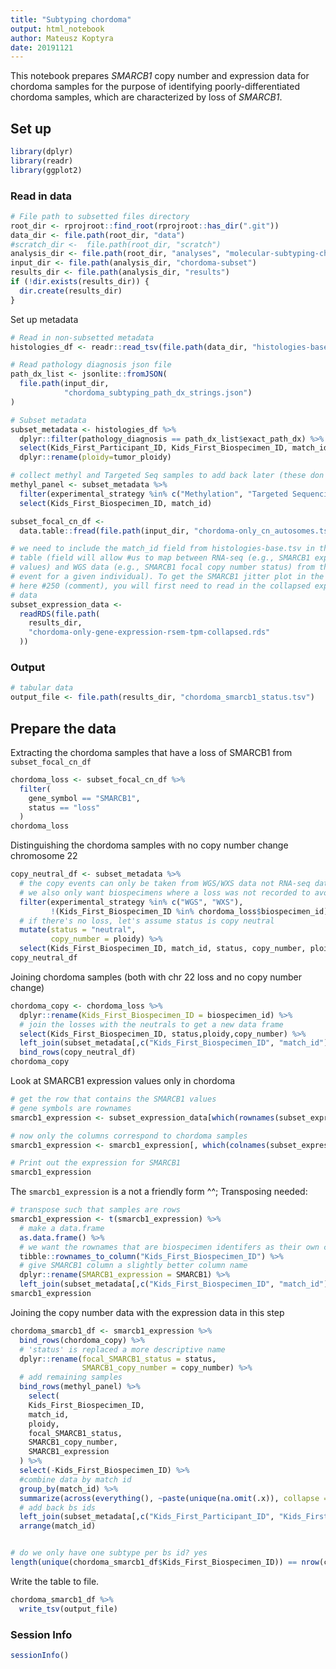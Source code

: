 ```yaml
---
title: "Subtyping chordoma"
output: html_notebook
author: Mateusz Koptyra 
date: 20191121
---
```


This notebook prepares _SMARCB1_ copy number and expression data for chordoma samples for the purpose of identifying poorly-differentiated chordoma samples, which are characterized by loss of _SMARCB1_.

## Set up

```r
library(dplyr)
library(readr)
library(ggplot2)
```

### Read in data

```r
# File path to subsetted files directory
root_dir <- rprojroot::find_root(rprojroot::has_dir(".git"))
data_dir <- file.path(root_dir, "data")
#scratch_dir <-  file.path(root_dir, "scratch")
analysis_dir <- file.path(root_dir, "analyses", "molecular-subtyping-chordoma")
input_dir <- file.path(analysis_dir, "chordoma-subset")
results_dir <- file.path(analysis_dir, "results")
if (!dir.exists(results_dir)) {
  dir.create(results_dir)
}
```

Set up metadata

```r
# Read in non-subsetted metadata
histologies_df <- readr::read_tsv(file.path(data_dir, "histologies-base.tsv"), guess_max = 100000)

# Read pathology diagnosis json file
path_dx_list <- jsonlite::fromJSON(
  file.path(input_dir,
            "chordoma_subtyping_path_dx_strings.json")
)

# Subset metadata
subset_metadata <- histologies_df %>%
  dplyr::filter(pathology_diagnosis == path_dx_list$exact_path_dx) %>%
  select(Kids_First_Participant_ID, Kids_First_Biospecimen_ID, match_id, sample_id, experimental_strategy, tumor_ploidy) %>%
  dplyr::rename(ploidy=tumor_ploidy)

# collect methyl and Targeted Seq samples to add back later (these don't have CN or RNA expression)
methyl_panel <- subset_metadata %>%
  filter(experimental_strategy %in% c("Methylation", "Targeted Sequencing")) %>%
  select(Kids_First_Biospecimen_ID, match_id)
```

```r
subset_focal_cn_df <-
  data.table::fread(file.path(input_dir, "chordoma-only_cn_autosomes.tsv.gz"))
```

```r
# we need to include the match_id field from histologies-base.tsv in the final
# table (field will allow #us to map between RNA-seq (e.g., SMARCB1 expression
# values) and WGS data (e.g., SMARCB1 focal copy number status) from the same
# event for a given individual). To get the SMARCB1 jitter plot in the photo
# here #250 (comment), you will first need to read in the collapsed expression
# data
subset_expression_data <-
  readRDS(file.path(
    results_dir,
    "chordoma-only-gene-expression-rsem-tpm-collapsed.rds"
  ))
```

### Output

```r
# tabular data
output_file <- file.path(results_dir, "chordoma_smarcb1_status.tsv")
```

## Prepare the data

Extracting the chordoma samples that have a loss of SMARCB1 from `subset_focal_cn_df`

```r
chordoma_loss <- subset_focal_cn_df %>%
  filter(
    gene_symbol == "SMARCB1",
    status == "loss"
  )
chordoma_loss

```

Distinguishing the chordoma samples with no copy number change chromosome 22
```r
copy_neutral_df <- subset_metadata %>%
  # the copy events can only be taken from WGS/WXS data not RNA-seq data
  # we also only want biospecimens where a loss was not recorded to avoid duplicates
  filter(experimental_strategy %in% c("WGS", "WXS"),
         !(Kids_First_Biospecimen_ID %in% chordoma_loss$biospecimen_id)) %>%
  # if there's no loss, let's assume status is copy neutral
  mutate(status = "neutral",
         copy_number = ploidy) %>%
  select(Kids_First_Biospecimen_ID, match_id, status, copy_number, ploidy)
copy_neutral_df
```

Joining chordoma samples (both with chr 22 loss and no copy number change)
```r

chordoma_copy <- chordoma_loss %>%
  dplyr::rename(Kids_First_Biospecimen_ID = biospecimen_id) %>%
  # join the losses with the neutrals to get a new data frame
  select(Kids_First_Biospecimen_ID, status,ploidy,copy_number) %>%
  left_join(subset_metadata[,c("Kids_First_Biospecimen_ID", "match_id")]) %>%
  bind_rows(copy_neutral_df)
chordoma_copy
```

Look at SMARCB1 expression values only in chordoma

```r
# get the row that contains the SMARCB1 values
# gene symbols are rownames
smarcb1_expression <- subset_expression_data[which(rownames(subset_expression_data) == "SMARCB1"), ]
```

```r
# now only the columns correspond to chordoma samples
smarcb1_expression <- smarcb1_expression[, which(colnames(subset_expression_data) %in% subset_metadata$Kids_First_Biospecimen_ID) ]

# Print out the expression for SMARCB1
smarcb1_expression
```

The `smarcb1_expression` is a not a friendly form ^^; Transposing needed: 

```r
# transpose such that samples are rows
smarcb1_expression <- t(smarcb1_expression) %>%
  # make a data.frame
  as.data.frame() %>%
  # we want the rownames that are biospecimen identifers as their own column called Kids_First_Biospecimen_ID
  tibble::rownames_to_column("Kids_First_Biospecimen_ID") %>%
  # give SMARCB1 column a slightly better column name
  dplyr::rename(SMARCB1_expression = SMARCB1) %>%
  left_join(subset_metadata[,c("Kids_First_Biospecimen_ID", "match_id")])
smarcb1_expression
```


Joining the copy number data with the expression data in this step
```r
chordoma_smarcb1_df <- smarcb1_expression %>%
  bind_rows(chordoma_copy) %>%
  # 'status' is replaced a more descriptive name
  dplyr::rename(focal_SMARCB1_status = status,
                SMARCB1_copy_number = copy_number) %>%
  # add remaining samples
  bind_rows(methyl_panel) %>%
    select(
    Kids_First_Biospecimen_ID,
    match_id,
    ploidy,
    focal_SMARCB1_status,
    SMARCB1_copy_number,
    SMARCB1_expression
  ) %>%
  select(-Kids_First_Biospecimen_ID) %>%
  #combine data by match id
  group_by(match_id) %>%
  summarize(across(everything(), ~paste(unique(na.omit(.x)), collapse = ", ")), .groups = 'drop') %>%
  # add back bs ids
  left_join(subset_metadata[,c("Kids_First_Participant_ID", "Kids_First_Biospecimen_ID", "match_id", "sample_id")]) %>%
  arrange(match_id) 


# do we only have one subtype per bs id? yes
length(unique(chordoma_smarcb1_df$Kids_First_Biospecimen_ID)) == nrow(chordoma_smarcb1_df)

```


Write the table to file.

```r
chordoma_smarcb1_df %>%
  write_tsv(output_file)
```

### Session Info

```r
sessionInfo()
```
